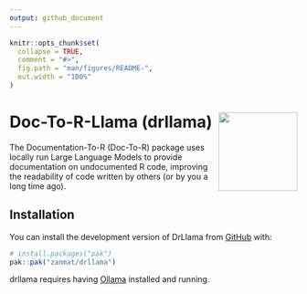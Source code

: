 ```yaml
---
output: github_document
---
```


<!-- README.md is generated from README.Rmd. Please edit that file -->

```r
knitr::opts_chunk$set(
  collapse = TRUE,
  comment = "#>",
  fig.path = "man/figures/README-",
  out.width = "100%"
)
```

# Doc-To-R-Llama (drllama) <img src="man/figures/logo.png" align="right" height="138" alt="" />

<!-- badges: start -->
<!-- badges: end -->

The Documentation-To-R (Doc-To-R) package uses locally run Large Language Models to provide documentation on undocumented R code, improving the readability of code written by others (or by you a long time ago).

## Installation

You can install the development version of DrLlama from [GitHub](https://github.com/) with:

``` r
# install.packages("pak")
pak::pak("zanmat/drllama")
```

drllama requires having [Ollama](https://ollama.com/) installed and running.

